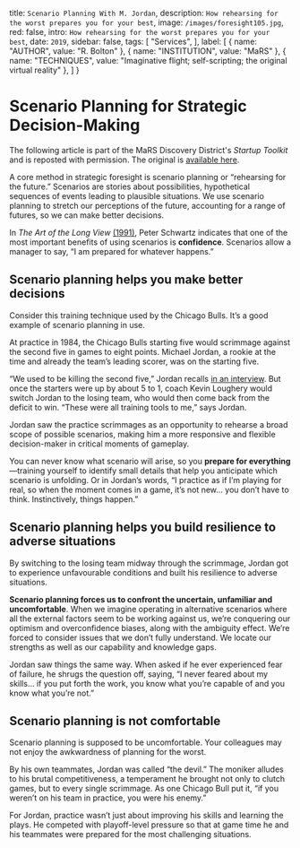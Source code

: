 
  title: `Scenario Planning With M. Jordan`,
  description: `How rehearsing for the worst prepares you for your best`,
  image: `/images/foresight105.jpg`,
  red: false,
  intro: `How rehearsing for the worst prepares you for your best`,
  date: `2019`,
  sidebar: false,
  tags: [
    "Services",
  ],
  label: [
    {
      name: "AUTHOR",
      value: "R. Bolton"
    },
    {
      name: "INSTITUTION",
      value: "MaRS"
    },
    {
      name: "TECHNIQUES",
      value: "Imaginative flight; self-scripting; the original virtual reality"
    },
  ]
}


# Scenario Planning for Strategic Decision-Making
The following article is part of the MaRS Discovery District's _Startup Toolkit_ and is reposted with permission. The original is [available here](https://learn.marsdd.com/article/scenario-planning-for-strategic-decision-making/).

<Label meta={meta} />

A core method in strategic foresight is scenario planning or “rehearsing for the future.” Scenarios are stories about possibilities, hypothetical sequences of events leading to plausible situations. We use scenario planning to stretch our perceptions of the future, accounting for a range of futures, so we can make better decisions.

In _The Art of the Long View_ [(1991)](https://www.penguinrandomhouse.ca/books/162919/the-art-of-the-long-view-by-peter-schwartz/9780385267328), Peter Schwartz indicates that one of the most important benefits of using scenarios is **confidence**. Scenarios allow a manager to say, “I am prepared for whatever happens.”


## Scenario planning helps you make better decisions

Consider this training technique used by the Chicago Bulls. It’s a good example of scenario planning in use.

At practice in 1984, the Chicago Bulls starting five would scrimmage against the second five in games to eight points. Michael Jordan, a rookie at the time and already the team’s leading scorer, was on the starting five.

“We used to be killing the second five,” Jordan recalls [in an interview](https://www.youtube.com/watch?v=a40zFyDGMvo&t=400s). But once the starters were up by about 5 to 1, coach Kevin Loughery would switch Jordan to the losing team, who would then come back from the deficit to win. “These were all training tools to me,” says Jordan.

Jordan saw the practice scrimmages as an opportunity to rehearse a broad scope of possible scenarios, making him a more responsive and flexible decision-maker in critical moments of gameplay.

You can never know what scenario will arise, so you **prepare for everything**—training yourself to identify small details that help you anticipate which scenario is unfolding. Or in Jordan’s words, “I practice as if I’m playing for real, so when the moment comes in a game, it’s not new… you don’t have to think. Instinctively, things happen.”


## Scenario planning helps you build resilience to adverse situations

By switching to the losing team midway through the scrimmage, Jordan got to experience unfavourable conditions and built his resilience to adverse situations.

**Scenario planning forces us to confront the uncertain, unfamiliar and uncomfortable**. When we imagine operating in alternative scenarios where all the external factors seem to be working against us, we’re conquering our optimism and overconfidence biases, along with the ambiguity effect. We’re forced to consider issues that we don’t fully understand. We locate our strengths as well as our capability and knowledge gaps.

Jordan saw things the same way. When asked if he ever experienced fear of failure, he shrugs the question off, saying, “I never feared about my skills… if you put forth the work, you know what you’re capable of and you know what you’re not.”


## Scenario planning is not comfortable

Scenario planning is supposed to be uncomfortable. Your colleagues may not enjoy the awkwardness of planning for the worst.

By his own teammates, Jordan was called “the devil.” The moniker alludes to his brutal competitiveness, a temperament he brought not only to clutch games, but to every single scrimmage. As one Chicago Bull put it, “if you weren’t on his team in practice, you were his enemy.”

For Jordan, practice wasn’t just about improving his skills and learning the plays. He competed with playoff-level pressure so that at game time he and his teammates were prepared for the most challenging situations.


